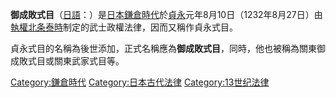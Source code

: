 '''御成敗式目'''（[[日語|日語]]：'''{{lang|ja|ごせいばいしきもく}}'''）是[[日本|日本]][[鎌倉時代|鎌倉時代]]於[[貞永|貞永]]元年8月10日（1232年8月27日）由[[執權|執權]][[北条泰時|北条泰時]]制定的武士政權法律，因而又稱作貞永式目。

貞永式目的名稱為後世添加，正式名稱應為'''御成敗式目'''，同時，他也被稱為關東御成敗式目或關東武家式目等。

[[Category:鎌倉時代|Category:鎌倉時代]]
[[Category:日本古代法律|Category:日本古代法律]]
[[Category:13世纪法律|Category:13世纪法律]]